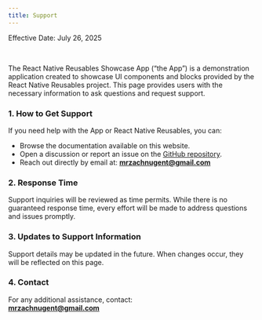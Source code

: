 ```yaml
---
title: Support
---
```


Effective Date: July 26, 2025

<br/>

The React Native Reusables Showcase App (“the App”) is a demonstration application created to showcase UI components and blocks provided by the React Native Reusables project. This page provides users with the necessary information to ask questions and request support.

### 1. How to Get Support
If you need help with the App or React Native Reusables, you can:
- Browse the documentation available on this website.  
- Open a discussion or report an issue on the [GitHub repository](https://github.com/mrzachnugent/react-native-reusables).  
- Reach out directly by email at: **mrzachnugent@gmail.com**

### 2. Response Time
Support inquiries will be reviewed as time permits. While there is no guaranteed response time, every effort will be made to address questions and issues promptly.

### 3. Updates to Support Information
Support details may be updated in the future. When changes occur, they will be reflected on this page.

### 4. Contact
For any additional assistance, contact:  
**mrzachnugent@gmail.com**
